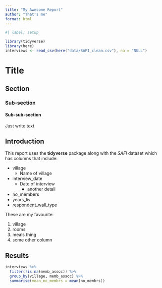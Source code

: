 ```yaml
---
title: "My Awesome Report"
author: "That's me"
format: html
---
```


```r
#| label: setup

library(tidyverse)
library(here)
interviews <- read_csv(here("data/SAFI_clean.csv"), na = "NULL")
```


# Title
## Section
### Sub-section
#### Sub-sub-section

Just write text.

## Introduction

This report uses the **tidyverse** package along with the *SAFI*
dataset which has columns that include:

- village
  + Name of village
- interview_date
  + Date of interview
    * another detail
- no_members
- years_liv
- respondent_wall_type

These are my favourite:

1. village
2. rooms
3. meals thing
4. some other column

## Results

```r
interviews %>%
  filter(!is.na(memb_assoc)) %>%
  group_by(village, memb_assoc) %>%
  summarise(mean_no_membrs = mean(no_membrs))
```







